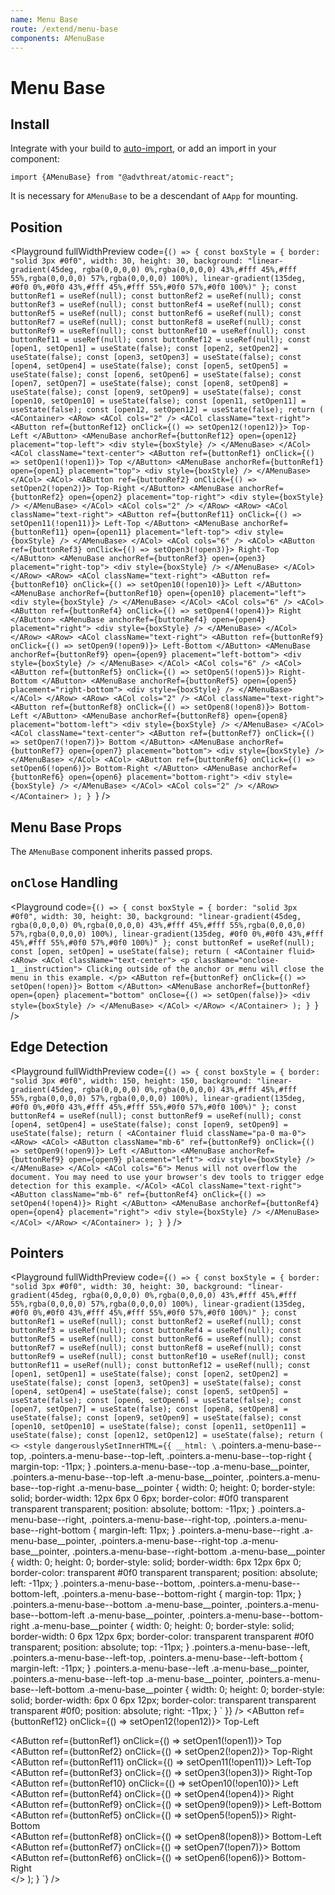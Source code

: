 ```yaml
---
name: Menu Base
route: /extend/menu-base
components: AMenuBase
---
```



# Menu Base

## Install

Integrate with your build to [auto-import](/#integrating), or add an import in your component:

```
import {AMenuBase} from "@advthreat/atomic-react";
```

It is necessary for `AMenuBase` to be a descendant of `AApp` for mounting.

## Position

<Playground
  fullWidthPreview
  code={`() => {
  const boxStyle = {
    border: "solid 3px #0f0",
    width: 30,
    height: 30,
    background:
      "linear-gradient(45deg, rgba(0,0,0,0) 0%,rgba(0,0,0,0) 43%,#fff 45%,#fff 55%,rgba(0,0,0,0) 57%,rgba(0,0,0,0) 100%), linear-gradient(135deg, #0f0 0%,#0f0 43%,#fff 45%,#fff 55%,#0f0 57%,#0f0 100%)"
  };
  const buttonRef1 = useRef(null);
  const buttonRef2 = useRef(null);
  const buttonRef3 = useRef(null);
  const buttonRef4 = useRef(null);
  const buttonRef5 = useRef(null);
  const buttonRef6 = useRef(null);
  const buttonRef7 = useRef(null);
  const buttonRef8 = useRef(null);
  const buttonRef9 = useRef(null);
  const buttonRef10 = useRef(null);
  const buttonRef11 = useRef(null);
  const buttonRef12 = useRef(null);
  const [open1, setOpen1] = useState(false);
  const [open2, setOpen2] = useState(false);
  const [open3, setOpen3] = useState(false);
  const [open4, setOpen4] = useState(false);
  const [open5, setOpen5] = useState(false);
  const [open6, setOpen6] = useState(false);
  const [open7, setOpen7] = useState(false);
  const [open8, setOpen8] = useState(false);
  const [open9, setOpen9] = useState(false);
  const [open10, setOpen10] = useState(false);
  const [open11, setOpen11] = useState(false);
  const [open12, setOpen12] = useState(false);
  return (
    <AContainer>
      <ARow>
        <ACol cols="2" />
        <ACol className="text-right">
          <AButton ref={buttonRef12} onClick={() => setOpen12(!open12)}>
            Top-Left
          </AButton>
          <AMenuBase
            anchorRef={buttonRef12}
            open={open12}
            placement="top-left">
            <div style={boxStyle} />
          </AMenuBase>
        </ACol>
        <ACol className="text-center">
          <AButton ref={buttonRef1} onClick={() => setOpen1(!open1)}>
            Top
          </AButton>
          <AMenuBase anchorRef={buttonRef1} open={open1} placement="top">
            <div style={boxStyle} />
          </AMenuBase>
        </ACol>
        <ACol>
          <AButton ref={buttonRef2} onClick={() => setOpen2(!open2)}>
            Top-Right
          </AButton>
          <AMenuBase
            anchorRef={buttonRef2}
            open={open2}
            placement="top-right">
            <div style={boxStyle} />
          </AMenuBase>
        </ACol>
        <ACol cols="2" />
      </ARow>
      <ARow>
        <ACol className="text-right">
          <AButton ref={buttonRef11} onClick={() => setOpen11(!open11)}>
            Left-Top
          </AButton>
          <AMenuBase
            anchorRef={buttonRef11}
            open={open11}
            placement="left-top">
            <div style={boxStyle} />
          </AMenuBase>
        </ACol>
        <ACol cols="6" />
        <ACol>
          <AButton ref={buttonRef3} onClick={() => setOpen3(!open3)}>
            Right-Top
          </AButton>
          <AMenuBase
            anchorRef={buttonRef3}
            open={open3}
            placement="right-top">
            <div style={boxStyle} />
          </AMenuBase>
        </ACol>
      </ARow>
      <ARow>
        <ACol className="text-right">
          <AButton ref={buttonRef10} onClick={() => setOpen10(!open10)}>
            Left
          </AButton>
          <AMenuBase anchorRef={buttonRef10} open={open10} placement="left">
            <div style={boxStyle} />
          </AMenuBase>
        </ACol>
        <ACol cols="6" />
        <ACol>
          <AButton ref={buttonRef4} onClick={() => setOpen4(!open4)}>
            Right
          </AButton>
          <AMenuBase anchorRef={buttonRef4} open={open4} placement="right">
            <div style={boxStyle} />
          </AMenuBase>
        </ACol>
      </ARow>
      <ARow>
        <ACol className="text-right">
          <AButton ref={buttonRef9} onClick={() => setOpen9(!open9)}>
            Left-Bottom
          </AButton>
          <AMenuBase
            anchorRef={buttonRef9}
            open={open9}
            placement="left-bottom">
            <div style={boxStyle} />
          </AMenuBase>
        </ACol>
        <ACol cols="6" />
        <ACol>
          <AButton ref={buttonRef5} onClick={() => setOpen5(!open5)}>
            Right-Bottom
          </AButton>
          <AMenuBase
            anchorRef={buttonRef5}
            open={open5}
            placement="right-bottom">
            <div style={boxStyle} />
          </AMenuBase>
        </ACol>
      </ARow>
      <ARow>
        <ACol cols="2" />
        <ACol className="text-right">
          <AButton ref={buttonRef8} onClick={() => setOpen8(!open8)}>
            Bottom-Left
          </AButton>
          <AMenuBase
            anchorRef={buttonRef8}
            open={open8}
            placement="bottom-left">
            <div style={boxStyle} />
          </AMenuBase>
        </ACol>
        <ACol className="text-center">
          <AButton ref={buttonRef7} onClick={() => setOpen7(!open7)}>
            Bottom
          </AButton>
          <AMenuBase anchorRef={buttonRef7} open={open7} placement="bottom">
            <div style={boxStyle} />
          </AMenuBase>
        </ACol>
        <ACol>
          <AButton ref={buttonRef6} onClick={() => setOpen6(!open6)}>
            Bottom-Right
          </AButton>
          <AMenuBase
            anchorRef={buttonRef6}
            open={open6}
            placement="bottom-right">
            <div style={boxStyle} />
          </AMenuBase>
        </ACol>
        <ACol cols="2" />
      </ARow>
    </AContainer>
  );
}
`}
/>

## Menu Base Props

The `AMenuBase` component inherits passed props.

<Props of="AMenuBase" />

## `onClose` Handling

<Playground
  code={`() => {
  const boxStyle = {
    border: "solid 3px #0f0",
    width: 30,
    height: 30,
    background:
      "linear-gradient(45deg, rgba(0,0,0,0) 0%,rgba(0,0,0,0) 43%,#fff 45%,#fff 55%,rgba(0,0,0,0) 57%,rgba(0,0,0,0) 100%), linear-gradient(135deg, #0f0 0%,#0f0 43%,#fff 45%,#fff 55%,#0f0 57%,#0f0 100%)"
  };
  const buttonRef = useRef(null);
  const [open, setOpen] = useState(false);
  return (
    <AContainer fluid>
      <ARow>
        <ACol className="text-center">
          <p className="onclose-1__instruction">
            Clicking outside of the anchor or menu will close the menu in this
            example.
          </p>
          <AButton ref={buttonRef} onClick={() => setOpen(!open)}>
            Bottom
          </AButton>
          <AMenuBase
            anchorRef={buttonRef}
            open={open}
            placement="bottom"
            onClose={() => setOpen(false)}>
            <div style={boxStyle} />
          </AMenuBase>
        </ACol>
      </ARow>
    </AContainer>
  );
}
`}
/>

## Edge Detection

<Playground
  fullWidthPreview
  code={`() => {
  const boxStyle = {
    border: "solid 3px #0f0",
    width: 150,
    height: 150,
    background:
      "linear-gradient(45deg, rgba(0,0,0,0) 0%,rgba(0,0,0,0) 43%,#fff 45%,#fff 55%,rgba(0,0,0,0) 57%,rgba(0,0,0,0) 100%), linear-gradient(135deg, #0f0 0%,#0f0 43%,#fff 45%,#fff 55%,#0f0 57%,#0f0 100%)"
  };
  const buttonRef4 = useRef(null);
  const buttonRef9 = useRef(null);
  const [open4, setOpen4] = useState(false);
  const [open9, setOpen9] = useState(false);
  return (
    <AContainer fluid className="pa-0 ma-0">
      <ARow>
        <ACol>
          <AButton
            className="mb-6"
            ref={buttonRef9}
            onClick={() => setOpen9(!open9)}>
            Left
          </AButton>
          <AMenuBase anchorRef={buttonRef9} open={open9} placement="left">
            <div style={boxStyle} />
          </AMenuBase>
        </ACol>
        <ACol cols="6">
          Menus will not overflow the document. You may need to use your
          browser's dev tools to trigger edge detection for this example.
        </ACol>
        <ACol className="text-right">
          <AButton
            className="mb-6"
            ref={buttonRef4}
            onClick={() => setOpen4(!open4)}>
            Right
          </AButton>
          <AMenuBase anchorRef={buttonRef4} open={open4} placement="right">
            <div style={boxStyle} />
          </AMenuBase>
        </ACol>
      </ARow>
    </AContainer>
  );
}
`}
/>

## Pointers

<Playground
  fullWidthPreview
  code={`() => {
  const boxStyle = {
    border: "solid 3px #0f0",
    width: 30,
    height: 30,
    background:
      "linear-gradient(45deg, rgba(0,0,0,0) 0%,rgba(0,0,0,0) 43%,#fff 45%,#fff 55%,rgba(0,0,0,0) 57%,rgba(0,0,0,0) 100%), linear-gradient(135deg, #0f0 0%,#0f0 43%,#fff 45%,#fff 55%,#0f0 57%,#0f0 100%)"
  };
  const buttonRef1 = useRef(null);
  const buttonRef2 = useRef(null);
  const buttonRef3 = useRef(null);
  const buttonRef4 = useRef(null);
  const buttonRef5 = useRef(null);
  const buttonRef6 = useRef(null);
  const buttonRef7 = useRef(null);
  const buttonRef8 = useRef(null);
  const buttonRef9 = useRef(null);
  const buttonRef10 = useRef(null);
  const buttonRef11 = useRef(null);
  const buttonRef12 = useRef(null);
  const [open1, setOpen1] = useState(false);
  const [open2, setOpen2] = useState(false);
  const [open3, setOpen3] = useState(false);
  const [open4, setOpen4] = useState(false);
  const [open5, setOpen5] = useState(false);
  const [open6, setOpen6] = useState(false);
  const [open7, setOpen7] = useState(false);
  const [open8, setOpen8] = useState(false);
  const [open9, setOpen9] = useState(false);
  const [open10, setOpen10] = useState(false);
  const [open11, setOpen11] = useState(false);
  const [open12, setOpen12] = useState(false);
  return (
    <>
      <style
        dangerouslySetInnerHTML={{
          __html: \`
    .pointers.a-menu-base--top,
    .pointers.a-menu-base--top-left,
    .pointers.a-menu-base--top-right {
      margin-top: -11px;
    }
    .pointers.a-menu-base--top .a-menu-base__pointer,
    .pointers.a-menu-base--top-left .a-menu-base__pointer,
    .pointers.a-menu-base--top-right .a-menu-base__pointer {
      width: 0;
      height: 0;
      border-style: solid;
      border-width: 12px 6px 0 6px;
      border-color: #0f0 transparent transparent transparent;
      position: absolute;
      bottom: -11px;
    }
    .pointers.a-menu-base--right,
    .pointers.a-menu-base--right-top,
    .pointers.a-menu-base--right-bottom {
      margin-left: 11px;
    }
    .pointers.a-menu-base--right .a-menu-base__pointer,
    .pointers.a-menu-base--right-top .a-menu-base__pointer,
    .pointers.a-menu-base--right-bottom .a-menu-base__pointer {
      width: 0;
      height: 0;
      border-style: solid;
      border-width: 6px 12px 6px 0;
      border-color: transparent #0f0 transparent transparent;
      position: absolute;
      left: -11px;
    }
    .pointers.a-menu-base--bottom,
    .pointers.a-menu-base--bottom-left,
    .pointers.a-menu-base--bottom-right {
      margin-top: 11px;
    }
    .pointers.a-menu-base--bottom .a-menu-base__pointer,
    .pointers.a-menu-base--bottom-left .a-menu-base__pointer,
    .pointers.a-menu-base--bottom-right .a-menu-base__pointer {
      width: 0;
      height: 0;
      border-style: solid;
      border-width: 0 6px 12px 6px;
      border-color: transparent transparent #0f0 transparent;
      position: absolute;
      top: -11px;
    }
    .pointers.a-menu-base--left,
    .pointers.a-menu-base--left-top,
    .pointers.a-menu-base--left-bottom {
      margin-left: -11px;
    }
    .pointers.a-menu-base--left .a-menu-base__pointer,
    .pointers.a-menu-base--left-top .a-menu-base__pointer,
    .pointers.a-menu-base--left-bottom .a-menu-base__pointer {
      width: 0;
      height: 0;
      border-style: solid;
      border-width: 6px 0 6px 12px;
      border-color: transparent transparent transparent #0f0;
      position: absolute;
      right: -11px;
    }
  \`
        }}
      />
      <AContainer>
        <ARow>
          <ACol cols="2" />
          <ACol className="text-right">
            <AButton ref={buttonRef12} onClick={() => setOpen12(!open12)}>
              Top-Left
            </AButton>
            <AMenuBase
              anchorRef={buttonRef12}
              className="pointers"
              open={open12}
              placement="top-left"
              pointer>
              <div style={boxStyle} />
            </AMenuBase>
          </ACol>
          <ACol className="text-center">
            <AButton ref={buttonRef1} onClick={() => setOpen1(!open1)}>
              Top
            </AButton>
            <AMenuBase
              anchorRef={buttonRef1}
              className="pointers"
              open={open1}
              placement="top"
              pointer>
              <div style={boxStyle} />
            </AMenuBase>
          </ACol>
          <ACol>
            <AButton ref={buttonRef2} onClick={() => setOpen2(!open2)}>
              Top-Right
            </AButton>
            <AMenuBase
              anchorRef={buttonRef2}
              className="pointers"
              open={open2}
              placement="top-right"
              pointer>
              <div style={boxStyle} />
            </AMenuBase>
          </ACol>
          <ACol cols="2" />
        </ARow>
        <ARow>
          <ACol className="text-right">
            <AButton ref={buttonRef11} onClick={() => setOpen11(!open11)}>
              Left-Top
            </AButton>
            <AMenuBase
              anchorRef={buttonRef11}
              className="pointers"
              open={open11}
              placement="left-top"
              pointer>
              <div style={boxStyle} />
            </AMenuBase>
          </ACol>
          <ACol cols="6" />
          <ACol>
            <AButton ref={buttonRef3} onClick={() => setOpen3(!open3)}>
              Right-Top
            </AButton>
            <AMenuBase
              anchorRef={buttonRef3}
              className="pointers"
              open={open3}
              placement="right-top"
              pointer>
              <div style={boxStyle} />
            </AMenuBase>
          </ACol>
        </ARow>
        <ARow>
          <ACol className="text-right">
            <AButton ref={buttonRef10} onClick={() => setOpen10(!open10)}>
              Left
            </AButton>
            <AMenuBase
              anchorRef={buttonRef10}
              className="pointers"
              open={open10}
              placement="left"
              pointer>
              <div style={boxStyle} />
            </AMenuBase>
          </ACol>
          <ACol cols="6" />
          <ACol>
            <AButton ref={buttonRef4} onClick={() => setOpen4(!open4)}>
              Right
            </AButton>
            <AMenuBase
              anchorRef={buttonRef4}
              className="pointers"
              open={open4}
              placement="right"
              pointer>
              <div style={boxStyle} />
            </AMenuBase>
          </ACol>
        </ARow>
        <ARow>
          <ACol className="text-right">
            <AButton ref={buttonRef9} onClick={() => setOpen9(!open9)}>
              Left-Bottom
            </AButton>
            <AMenuBase
              anchorRef={buttonRef9}
              className="pointers"
              open={open9}
              placement="left-bottom"
              pointer>
              <div style={boxStyle} />
            </AMenuBase>
          </ACol>
          <ACol cols="6" />
          <ACol>
            <AButton ref={buttonRef5} onClick={() => setOpen5(!open5)}>
              Right-Bottom
            </AButton>
            <AMenuBase
              anchorRef={buttonRef5}
              className="pointers"
              open={open5}
              placement="right-bottom"
              pointer>
              <div style={boxStyle} />
            </AMenuBase>
          </ACol>
        </ARow>
        <ARow>
          <ACol cols="2" />
          <ACol className="text-right">
            <AButton ref={buttonRef8} onClick={() => setOpen8(!open8)}>
              Bottom-Left
            </AButton>
            <AMenuBase
              anchorRef={buttonRef8}
              className="pointers"
              open={open8}
              placement="bottom-left"
              pointer>
              <div style={boxStyle} />
            </AMenuBase>
          </ACol>
          <ACol className="text-center">
            <AButton ref={buttonRef7} onClick={() => setOpen7(!open7)}>
              Bottom
            </AButton>
            <AMenuBase
              anchorRef={buttonRef7}
              className="pointers"
              open={open7}
              placement="bottom"
              pointer>
              <div style={boxStyle} />
            </AMenuBase>
          </ACol>
          <ACol>
            <AButton ref={buttonRef6} onClick={() => setOpen6(!open6)}>
              Bottom-Right
            </AButton>
            <AMenuBase
              anchorRef={buttonRef6}
              className="pointers"
              open={open6}
              placement="bottom-right"
              pointer>
              <div style={boxStyle} />
            </AMenuBase>
          </ACol>
          <ACol cols="2" />
        </ARow>
      </AContainer>
    </>
  );
}
`}
/>
